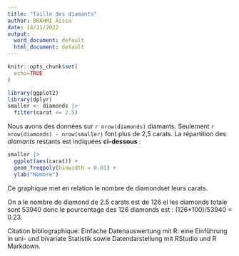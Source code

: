 ---
title: "Taille des diamants"
author: BRAHMI Aissa
date: 14/11/2022
output:
  word_document: default
  html_document: default
---

```{r setup, include = FALSE}
knitr::opts_chunk$set(
  echo=TRUE
)

library(ggplot2)
library(dplyr)
smaller <- diamonds |> 
  filter(carat <= 2.5)
```

Nous avons des données sur  `r nrow(diamonds)` diamants. Seulement 
`r nrow(diamonds) - nrow(smaller)` font plus de 
2,5 carats. La répartition des *diamants* restants est indiquées **ci-dessous** :

```{r, echo = FALSE}
smaller |> 
  ggplot(aes(carat)) + 
  geom_freqpoly(binwidth = 0.01) +
  ylab("Nombre")
```

Ce graphique met en relation le nombre de diamondset leurs carats.

On a le nombre de diamond de 2.5 carats est de 126 el les diamonds totale sont 53940 donc le pourcentage des 126 diamonds est : (126*100)/53940 = 0.23.

Citation bibliographique: Einfache Datenauswertung mit R: eine Einführung in uni- und bivariate Statistik sowie Datendarstellung mit RStudio und R Markdown.

